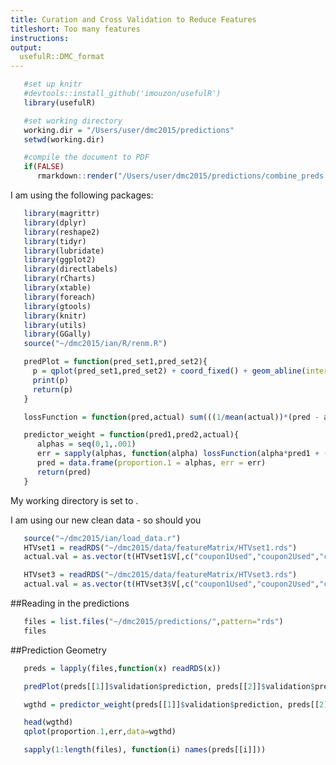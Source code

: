 ```yaml
---
title: Curation and Cross Validation to Reduce Features
titleshort: Too many features
instructions: 
output:
  usefulR::DMC_format
---
```


<!--- # (R code (No Results in Document)) -->
```r
   #set up knitr
   #devtools::install_github('imouzon/usefulR')
   library(usefulR)

   #set working directory
   working.dir = "/Users/user/dmc2015/predictions"
   setwd(working.dir)

   #compile the document to PDF
   if(FALSE) 
      rmarkdown::render("/Users/user/dmc2015/predictions/combine_preds.rmd")
```

I am using the following packages:
<!--- # (R code (No Results in Document))-->
```r
   library(magrittr)
   library(dplyr)
   library(reshape2)
   library(tidyr)
   library(lubridate)
   library(ggplot2)
   library(directlabels)
   library(rCharts)
   library(xtable)
   library(foreach)
   library(gtools)
   library(knitr)
   library(utils)
   library(GGally)
   source("~/dmc2015/ian/R/renm.R")
```

<!--- : R code (No Results in Document) -->
```r
   predPlot = function(pred_set1,pred_set2){
     p = qplot(pred_set1,pred_set2) + coord_fixed() + geom_abline(intercept=0,slope=1,color="red")
     print(p)
     return(p)
   }

   lossFunction = function(pred,actual) sum(((1/mean(actual))*(pred - actual))^2)

   predictor_weight = function(pred1,pred2,actual){
      alphas = seq(0,1,.001)
      err = sapply(alphas, function(alpha) lossFunction(alpha*pred1 + (1-alpha)*pred2, actual))
      pred = data.frame(proportion.1 = alphas, err = err)
      return(pred)
   }
```
My working directory is set to \verb!~/dmc2015/predictions/!.

I am using our new clean data - so should you
<!--- chunk-label: R code (No Results in Document) -->
```r
   source("~/dmc2015/ian/load_data.r")
   HTVset1 = readRDS("~/dmc2015/data/featureMatrix/HTVset1.rds")
   actual.val = as.vector(t(HTVset1$V[,c("coupon1Used","coupon2Used","coupon3Used")]))

   HTVset3 = readRDS("~/dmc2015/data/featureMatrix/HTVset3.rds")
   actual.val = as.vector(t(HTVset3$V[,c("coupon1Used","coupon2Used","coupon3Used")]))
```

##Reading in the predictions

<!--- : R code (No Results in Document) -->
```r
   files = list.files("~/dmc2015/predictions/",pattern="rds")
   files
```


##Prediction Geometry
<!--- chunk-label: R code (No Results in Document) -->
```r
   preds = lapply(files,function(x) readRDS(x))

   predPlot(preds[[1]]$validation$prediction, preds[[2]]$validation$prediction)

   wgthd = predictor_weight(preds[[1]]$validation$prediction, preds[[2]]$validation$prediction, actual.val)

   head(wgthd)
   qplot(proportion.1,err,data=wgthd)

   sapply(1:length(files), function(i) names(preds[[i]]))
```
